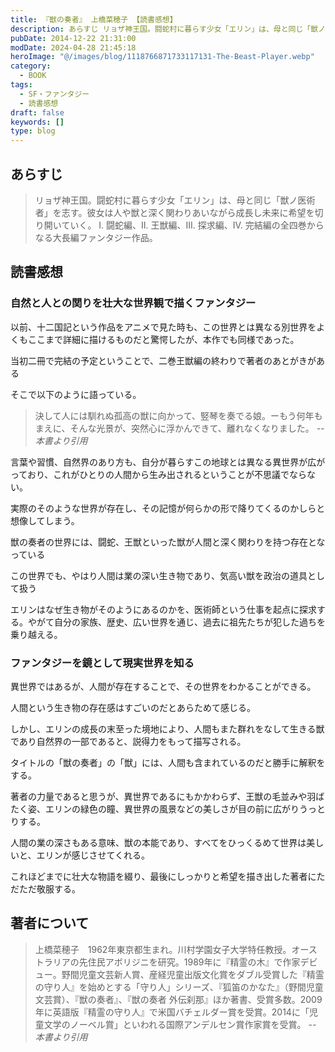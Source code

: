```yaml
---
title: 『獣の奏者』 上橋菜穂子 【読書感想】
description: あらすじ リョザ神王国。闘蛇村に暮らす少女「エリン」は、母と同じ「獣ノ医術者」を志す。彼女は人や獣と深く関わりあいながら成長し未来に希望を切り開いていく。I. 闘蛇編、II. 王獣編、III. 探求編、IV. 完結編の全四巻からなる大長編ファンタジー作品。
pubDate: 2014-12-22 21:31:00
modDate: 2024-04-28 21:45:18
heroImage: "@/images/blog/1118766871733117131-The-Beast-Player.webp"
category:
  - BOOK
tags:
  - SF・ファンタジー
  - 読書感想
draft: false
keywords: []
type: blog
---
```


## あらすじ

> リョザ神王国。闘蛇村に暮らす少女「エリン」は、母と同じ「獣ノ医術者」を志す。彼女は人や獣と深く関わりあいながら成長し未来に希望を切り開いていく。
> I. 闘蛇編、II. 王獣編、III. 探求編、IV. 完結編の全四巻からなる大長編ファンタジー作品。

## 読書感想

### 自然と人との関りを壮大な世界観で描くファンタジー

以前、十二国記という作品をアニメで見た時も、この世界とは異なる別世界をよくもここまで詳細に描けるものだと驚愕したが、本作でも同様であった。

当初二冊で完結の予定ということで、二巻王獣編の終わりで著者のあとがきがある

そこで以下のように語っている。

> 決して人には馴れぬ孤高の獣に向かって、竪琴を奏でる娘。ーもう何年もまえに、そんな光景が、突然心に浮かんできて、離れなくなりました。 <cite>-- 本書より引用</cite>

言葉や習慣、自然界のあり方も、自分が暮らすこの地球とは異なる異世界が広がっており、これがひとりの人間から生み出されるということが不思議でならない。

実際のそのような世界が存在し、その記憶が何らかの形で降りてくるのかしらと想像してしまう。

獣の奏者の世界には、闘蛇、王獣といった獣が人間と深く関わりを持つ存在となっている

この世界でも、やはり人間は業の深い生き物であり、気高い獣を政治の道具として扱う

エリンはなぜ生き物がそのようにあるのかを、医術師という仕事を起点に探求する。やがて自分の家族、歴史、広い世界を通じ、過去に祖先たちが犯した過ちを乗り越える。

### ファンタジーを鏡として現実世界を知る

異世界ではあるが、人間が存在することで、その世界をわかることができる。

人間という生き物の存在感はすごいのだとあらためて感じる。

しかし、エリンの成長の末至った境地により、人間もまた群れをなして生きる獣であり自然界の一部であると、説得力をもって描写される。

タイトルの「獣の奏者」の「獣」には、人間も含まれているのだと勝手に解釈をする。

著者の力量であると思うが、異世界であるにもかかわらず、王獣の毛並みや羽ばたく姿、エリンの緑色の瞳、異世界の風景などの美しさが目の前に広がりうっとりする。

人間の業の深さもある意味、獣の本能であり、すべてをひっくるめて世界は美しいと、エリンが感じさせてくれる。

これほどまでに壮大な物語を綴り、最後にしっかりと希望を描き出した著者にただただ敬服する。

<div class='not-prose'>
	<div data-vc_mylinkbox_id='886768438'></div>
</div>

## 著者について

> 上橋菜穂子　1962年東京都生まれ。川村学園女子大学特任教授。オーストラリアの先住民アボリジニを研究。1989年に『精霊の木』で作家デビュー。野間児童文芸新人賞、産経児童出版文化賞をダブル受賞した『精霊の守り人』を始めとする「守り人」シリーズ、『狐笛のかなた』（野間児童文芸賞）、『獣の奏者』、『獣の奏者 外伝刹那』ほか著書、受賞多数。2009年に英語版『精霊の守り人』で米国バチェルダー賞を受賞。2014に「児童文学のノーベル賞」といわれる国際アンデルセン賞作家賞を受賞。 <cite>-- 本書より引用</cite>

